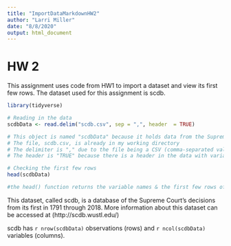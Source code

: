 ---
title: "ImportDataMarkdownHW2"
author: "Larri Miller"
date: "8/8/2020"
output: html_document
---
# HW 2
This assignment uses code from HW1 to import a dataset and view its first few rows. The dataset used for this assignment is scdb.

```{r setup, include=TRUE}
library(tidyverse)

# Reading in the data 
scdbData <- read.delim("scdb.csv", sep = ",", header  = TRUE)

# This object is named "scdbData" because it holds data from the Supreme Court Database (scdb)
# The file, scdb.csv, is already in my working directory
# The delimiter is "," due to the file being a CSV (comma-separated value)
# The header is "TRUE" because there is a header in the data with variable names

# Checking the first few rows
head(scdbData)

#the head() function returns the variable names & the first few rows of the data file
```

This dataset, called scdb, is a database of the Supreme Court's decisions from its first in 1791 through 2018. More information about this dataset can be accessed at (http://scdb.wustl.edu/) 

scdb has `r nrow(scdbData)` observations (rows) and `r ncol(scdbData)` variables (columns).


